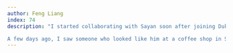 ```yaml
---
author: Feng Liang
index: 74
description: "I started collaborating with Sayan soon after joining Duke. I don’t even remember how it began—he just popped into my office one day and invited me to join a nearly finished paper. That was Sayan: always generous, always welcoming. He was someone I could turn to for help without pretense. He shared his grant proposals, promotion materials—things people usually guard—without me even asking, just because he thought I might need them.

A few days ago, I saw someone who looked like him at a coffee shop in San Francisco. For a brief moment, I thought, Could that be Sayan? Then came the next thought: No, it can never be him anymore."
---
```

